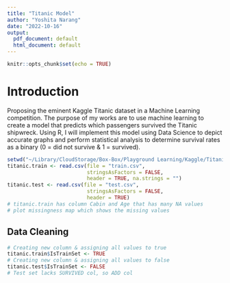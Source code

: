 ```yaml
---
title: "Titanic Model"
author: "Yoshita Narang"
date: "2022-10-16"
output:
  pdf_document: default
  html_document: default
---
```


```r
knitr::opts_chunk$set(echo = TRUE)
```
# Introduction
Proposing the eminent Kaggle Titanic dataset in a Machine Learning competition. The purpose of my works are to use machine learning to create a model that predicts which passengers survived the Titanic shipwreck. Using R, I will implement this model using Data Science to depict accurate graphs and perform statistical analysis to determine survival rates as a binary (0 = did not survive & 1 = survived). 

```r
setwd("~/Library/CloudStorage/Box-Box/Playground Learning/Kaggle/Titanic_Disaster_Dataset")
titanic.train <- read.csv(file = "train.csv", 
                          stringsAsFactors = FALSE, 
                          header = TRUE, na.strings = "")
titanic.test <- read.csv(file = "test.csv", 
                          stringsAsFactors = FALSE, 
                          header = TRUE)
# titanic.train has column Cabin and Age that has many NA values 
# plot missingness map which shows the missing values

```
## Data Cleaning 

```r
# Creating new column & assigning all values to true 
titanic.train$IsTrainSet <- TRUE
# Creating new column & assigning all values to false 
titanic.test$IsTrainSet <- FALSE
# Test set lacks SURVIVED col, so ADD col
```

